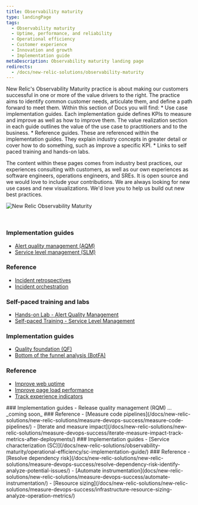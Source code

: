 ```yaml
---
title: Observability maturity
type: landingPage
tags:
  - Observability maturity
  - Uptime, performance, and reliability
  - Operational efficiency
  - Customer experience
  - Innovation and growth
  - Implementation guide
metaDescription: Observability maturity landing page
redirects:
  - /docs/new-relic-solutions/observability-maturity
---
```


<LandingPageHero>

 <HeroContent>
   New Relic's Observability Maturity practice is about making our customers successful in one or more of the value drivers to the right.  The practice aims to identify common customer needs, articulate them, and define a path forward to meet them.  Within this section of Docs you will find:
* Use case implementation guides.  Each implementation guide defines KPIs to measure and improve as well as how to improve them.  The value realization section in each guide outlines the value of the use case to practitioners and to the business.
* Reference guides.  These are referenced within the implementation guides.  They explain industry concepts in greater detail or cover how to  do something, such as improve a specific KPI. 
* Links to self paced training and hands-on labs.

   The content within these pages comes from industry best practices, our experiences consulting with customers, as well as our own experiences as software engineers, operations engineers, and SREs.  It is open source and we would love to include your contributions.  We are always looking for new use cases and new visualizations. We'd love you to help us build out new best practices. 
   </HeroContent>

 ![New Relic Observability Maturity](./images/oma-v-drivers.png "New Relic Observability Maturity")
</LandingPageHero>

<br/>
   
<CollapserGroup>
<Collapser
 id="upr"
 title="Uptime, performance & reliability">

### Implementation guides

- [Alert quality management (AQM)](/docs/new-relic-solutions/observability-maturity/uptime-performance-reliability/aqm-implementation-guide/)
- [Service level management (SLM)](/docs/new-relic-solutions/observability-maturity/uptime-performance-reliability/slm-implementation-guide/)

### Reference
- [Incident retrospectives](/docs/new-relic-solutions/new-relic-solutions/measure-devops-success/incident-learning-retrospectives/)
- [Incident orchestration](/docs/new-relic-solutions/new-relic-solutions/measure-devops-success/incident-orchestration-align-teams-tools-processes/)

### Self-paced training and labs
- [Hands-on Lab - Alert Quality Management](https://learn.newrelic.com/hands-on-lab-alert-quality-management)
- [Self-paced Training - Service Level Management](https://learn.newrelic.com/self-paced-service-level-management)
</Collapser>

<Collapser
 id="cx"
 title="Customer experience">
### Implementation guides
- [Quality foundation (QF)](/docs/new-relic-solutions/observability-maturity/customer-experience/quality-foundation-implementation-guide)
- [Bottom of the funnel analysis (BotFA)](/docs/new-relic-solutions/observability-maturity/customer-experience/bofta-implementation-guide)
### Reference
- [Improve web uptime](/docs/new-relic-solutions/observability-maturity/customer-experience/cx-improve-web-uptime)
- [Improve page load performance](/docs/new-relic-solutions/observability-maturity/customer-experience/cx-improve-page-load)
- [Track experience indicators](/docs/new-relic-solutions/new-relic-solutions/measure-devops-success/customer-experience-improvement-track-experience-indicators/)
</Collapser>
<Collapser
id="innov-growth"
title="Innovation & growth">
### Implementation guides
- Release quality management (RQM) ... _coming soon_
### Reference
- [Measure code pipelines](/docs/new-relic-solutions/new-relic-solutions/measure-devops-success/measure-code-pipelines/)
- [Iterate and measure impact](/docs/new-relic-solutions/new-relic-solutions/measure-devops-success/iterate-measure-impact-track-metrics-after-deployments/)
</Collapser>
<Collapser
id="op-eff"
title="Operational efficiency">
### Implementation guides
- [Service characterization (SC)](/docs/new-relic-solutions/observability-maturity/operational-efficiency/sc-implementation-guide/)
### Reference
- [Resolve dependency risk](/docs/new-relic-solutions/new-relic-solutions/measure-devops-success/resolve-dependency-risk-identify-analyze-potential-issues/)
- [Automate instrumentation](docs/new-relic-solutions/new-relic-solutions/measure-devops-success/automate-instrumentation/)
- [Resource sizing](/docs/new-relic-solutions/new-relic-solutions/measure-devops-success/infrastructure-resource-sizing-analyze-operation-metrics/)
</Collapser>
</CollapserGroup>
